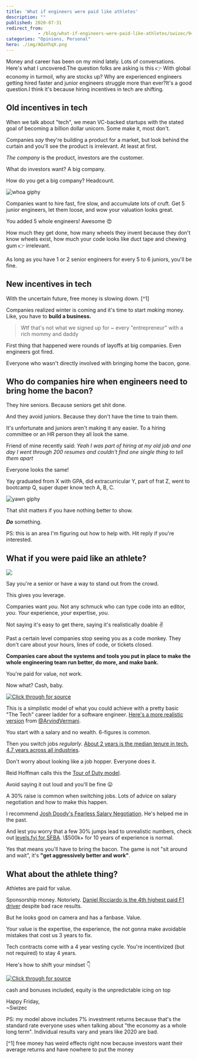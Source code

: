 ```yaml
---
title: 'What if engineers were paid like athletes'
description: ""
published: 2020-07-31
redirect_from: 
            - /blog/what-if-engineers-were-paid-like-athletes/swizec/9462
categories: "Opinions, Personal"
hero: ./img/AQaYhqX.png
---
```


Money and career has been on my mind lately. Lots of conversations. Here's what I uncovered.The question folks are asking is this 👉 With global economy in turmoil, why are stocks up? Why are experienced engineers getting hired faster and junior engineers struggle more than ever?It's a good question.I think it's because hiring incentives in tech are shifting.

## Old incentives in tech

When we talk about "tech", we mean VC-backed startups with the stated goal of becoming a billion dollar unicorn. Some make it, most don't.

Companies _say_ they're building a product for a market, but look behind the curtain and you'll see the product is irrelevant. At least at first.

_The company_ is the product, investors are the customer.

What do investors want? A big company.

How do you get a big company? Headcount.

![whoa giphy](./img/media-OK27wINdQS5YQ-giphy.gif)

Companies want to hire fast, fire slow, and accumulate lots of cruft. Get 5 junior engineers, let them loose, and wow your valuation looks great.

You added 5 whole engineers! Awesome 😍

How much they get done, how many wheels they invent because they don't know wheels exist, how much your code looks like duct tape and chewing gum 👉 irrelevant.

As long as you have 1 or 2 senior engineers for every 5 to 6 juniors, you'll be fine.

## New incentives in tech

With the uncertain future, free money is slowing down. \[^1]

Companies realized winter is coming and it's time to start _making_ money. Like, you have to **build a business.**

> Wtf that's not what we signed up for ~ every "entrepreneur" with a rich mommy and daddy

First thing that happened were rounds of layoffs at big companies. Even engineers got fired.

Everyone who wasn't directly involved with bringing home the bacon, gone.

## Who do companies hire when engineers need to bring home the bacon?

They hire seniors. Because seniors get shit done.

And they avoid juniors. Because they don't have the time to train them.

It's unfortunate and juniors aren't making it any easier. To a hiring committee or an HR person they all look the same.

Friend of mine recently said: _Yeah I was part of hiring at my old job and one day I went through 200 resumes and couldn't find one single thing to tell them apart_

Everyone looks the same!

Yay graduated from X with GPA, did extracurricular Y, part of frat Z, went to bootcamp Q, super duper know tech A, B, C.

![yawn giphy](./img/media-phwYIvkKMa9Pi-giphy.gif)

That shit matters if you have nothing better to show.

**_Do_** something.

PS: this is an area I'm figuring out how to help with. Hit reply if you're interested.

## What if you were paid like an athlete?

![](./img/AQaYhqX.png)

Say you're a senior or have a way to stand out from the crowd.

This gives you leverage.

Companies want _you_. Not any schmuck who can type code into an editor, _you_. _Your_ experience, _your_ expertise, _you_.

Not saying it's easy to get there, saying it's realistically doable ✌️

Past a certain level companies stop seeing you as a code monkey. They don't care about your hours, lines of code, or tickets closed.

**Companies care about the systems and tools you put in place to make the whole engineering team run better, do more, and make bank.**

You're paid for value, not work.

Now what? Cash, baby.

[![Click through for source](./img/techletter.app-screenshot-1596213614910.png)](https://twitter.com/Swizec/status/1288553126773940224)

This is a simplistic model of what you could achieve with a pretty basic "The Tech" career ladder for a software engineer. [Here's a more realistic version](https://twitter.com/ArvindVermani/status/1288869833539551235) from [@ArvindVermani](https://twitter.com/ArvindVermani).

You start with a salary and no wealth. 6-figures is common.

Then you switch jobs _regularly_. [About 2 years is the median tenure in tech. 4.7 years across all industries](https://carta.com/blog/employment-tenure-startups/).

Don't worry about looking like a job hopper. Everyone does it.

Reid Hoffman calls this the [Tour of Duty model](https://hbr.org/2013/06/tours-of-duty-the-new-employer-employee-compact).

Avoid saying it out loud and you'll be fine 😛

A 30% raise is common when switching jobs. Lots of advice on salary negotiation and how to make this happen.

I recommend [Josh Doody's Fearless Salary Negotiation](https://fearlesssalarynegotiation.com/). He's helped me in the past.

And lest you worry that a few 30% jumps lead to unrealistic numbers, check out [levels.fyi for SFBA](https://www.levels.fyi/Salaries/Software-Engineer/San-Francisco-Bay-Area/). \\$500k+ for 10 years of experience is normal.

Yes that means you'll have to bring the bacon. The game is not "sit around and wait", it's **"get aggressively better and work"**.

## What about the athlete thing?

Athletes are paid for value.

Sponsorship money. Notoriety. [Daniel Ricciardo is the 4th highest paid F1 driver](https://www.racefans.net/2020/03/30/how-much-are-f1-drivers-earning-in-2020-and-should-their-fees-be-capped/) despite bad race results.

But he looks good on camera and has a fanbase. Value.

Your value is the expertise, the experience, the not gonna make avoidable mistakes that cost us 3 years to fix.

Tech contracts come with a 4 year vesting cycle. You're incentivized (but not required) to stay 4 years.

Here's how to shift your mindset 👇

[![Click through for source](./img/techletter.app-screenshot-1596213622584.png)](https://twitter.com/Swizec/status/1289239363746856960)

cash and bonuses included, equity is the unpredictable icing on top

Happy Friday,  
~Swizec

PS: my model above includes 7% investment returns because that's the standard rate everyone uses when talking about "the economy as a whole long term". Individual results vary and years like 2020 are bad.

\[^1] free money has weird effects right now because investors want their average returns and have nowhere to put the money
